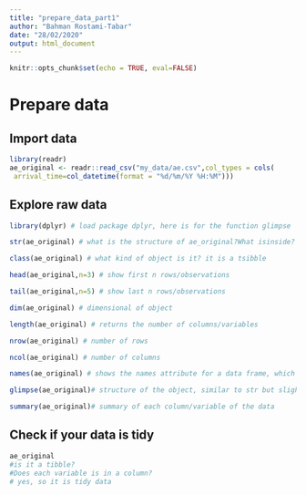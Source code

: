 ```yaml
---
title: "prepare_data_part1"
author: "Bahman Rostami-Tabar"
date: "28/02/2020"
output: html_document
---
```


```r
knitr::opts_chunk$set(echo = TRUE, eval=FALSE)
```

# Prepare data

## Import data

```r
library(readr)
ae_original <- readr::read_csv("my_data/ae.csv",col_types = cols(  
 arrival_time=col_datetime(format = "%d/%m/%Y %H:%M"))) 
```

## Explore raw data

```r
library(dplyr) # load package dplyr, here is for the function glimpse

str(ae_original) # what is the structure of ae_original?What isinside?

class(ae_original) # what kind of object is it? it is a tsibble

head(ae_original,n=3) # show first n rows/observations

tail(ae_original,n=5) # show last n rows/observations

dim(ae_original) # dimensional of object

length(ae_original) # returns the number of columns/variables

nrow(ae_original) # number of rows

ncol(ae_original) # number of columns

names(ae_original) # shows the names attribute for a data frame, which gives the column names

glimpse(ae_original)# structure of the object, similar to str but slightly different

summary(ae_original)# summary of each column/variable of the data
```

## Check if your data is tidy

```r
ae_original
#is it a tibble?
#Does each variable is in a column?
# yes, so it is tidy data
```


